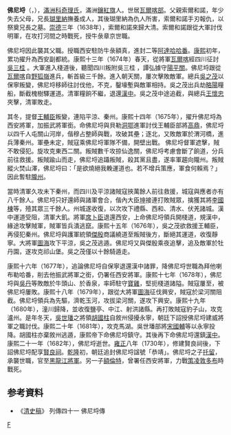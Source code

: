 '''佛尼埒'''（{{lang-mnc|ᡶᡝᠨᡳᠯᡝ|v=fenile}}，{{Bd|？||1682年}}），[[滿洲|滿洲]][[科奇理氏|科奇理氏]]，滿洲[[鑲紅旗|鑲紅旗]]人。世居[[瓦爾喀部|瓦爾喀部]]。父親索爾和諾，年少失去父母，兄長[[瑚里納|瑚里納]]撫養成人，其後瑚里納為仇人所害，索爾和諾手刃報仇，以祭奠兄長之墓。[[崇德|崇德]]三年（1638年），索爾和諾來歸大清。索爾和諾跟從大軍討伐明軍，在攻打河間之時戰死，授牛彔章京世職。

佛尼埒因此襲其父職。授職西安駐防牛彔額真，進封二等[[阿達哈哈番|阿達哈哈番]]。[[康熙|康熙]]初年，累功擢升為西安副都統。康熙十三年（1674年）春天，從將軍[[瓦爾喀|瓦爾喀]]經四川征討[[吳三桂|吳三桂]] 。大軍進入棧道後，聽聞四川叛附吳三桂 ，譚弘據守[[陽平關|陽平關]]。佛尼埒跟從[[瓦爾喀|瓦爾喀]]自[[野狐嶺|野狐嶺]]進兵，斬首級三千餘。進入朝天關，屢次擊敗敵軍。總兵[[吳之茂|吳之茂]]以保寧叛變，佛尼埒移師往討伐他，不克，鑿壕塹與敵軍相持。吳之茂出兵劫[[略陽|略陽]]糧船，斷截槐樹驛運道。清軍糧餉不繼，退還[[漢中|漢中]]。吳之茂中途追截，與總兵[[王懷忠|王懷忠]]夾擊，清軍敗走。

其冬，提督[[王輔臣|王輔臣]]叛變，連陷平涼、秦州。康熙十四年（1675年），擢升佛尼埒為西安將軍，加振武將軍銜。命佛尼埒與貝勒[[洞鄂|洞鄂]]進軍討伐王輔臣部將[[高鼎|高鼎]]，佛尼埒以四千人屯關山河岸，偕穆占整師與戰，攻破其壘；逐北，又敗敵軍於渭河橋，進兵薄秦州。軍壘未定，賊寇乘佛尼埒軍隊不備，開壁出戰。 佛尼埒督軍遮擊，賊不敢侵犯。旋攻克東西二關。叛賊數千攻掠仙逸關，佛尼埒考慮會斷了餉道，分兵前往救援。叛賊踰山而走，佛尼埒追躡叛賊，殺其黨且盡，遂率軍趨向隴州。叛賊縱火焚山澤，佛尼埒曰：「是欲燒絕我輓運道也。若不增兵策應，軍食何賴焉？」因此暫駐[[隴州|隴州]]。

當時清軍久攻未下秦州，而四川及平涼諸賊寇挾萬餘人前往救援，城寇與應者亦有八千餘人。佛尼埒只好還師與諸軍會合，偕內大臣[[坤|坤]]接連打敗賊眾，擒獲其將[[李國棟|李國棟]]等，殪其眾三千餘人。州城遂收復，以次攻下禮縣、西和、清水、伏羌諸城。漢中運道受阻，清軍大飢。將軍[[席卜臣|席卜臣]]退還西安，上命佛尼埒領兵開棧道，規漢中，緣途攻擊賊軍，賊軍皆兵潰逃竄。康熙十五年（1676年），吳之茂欲救援王輔臣，再侵犯秦州。佛尼埒與護軍統領[[傑殷|傑殷]]商議繞道至叛賊後方，斷絕其運道，收復靜寧。大將軍[[圖海|圖海]]攻下平涼，吳之茂逃遁。佛尼埒又與傑殷乘夜追擊，追及敵軍於牡丹園，遂攻克祁山堡。吳之茂僅以十餘騎遁走。

康熙十六年（1677年），追論佛尼埒自保寧退還漢中諸罪，降佛尼埒世職為拜他喇布勒哈番，削去他振武將軍之銜，仍署任西安將軍。康熙十七年（1678年），佛尼埒與[[吳丹|吳丹]]等敗敵於牛頭山、於香泉，率師駐守[[寶雞|寶雞]]，堅扼棧道諸隘。賊寇屢至，被佛尼埒屢敗。康熙十八年（1679年），跟從大將軍[[圖海|圖海]]征伐興安，賊寇於梁河關阻截。佛尼埒領兵為先驅，濟乾玉河，攻拔梁河關，遂攻下興安。康熙十九年（1680年），潼川歸降，並收復鹽亭、中江、射洪諸縣。再打敗賊寇豹子山，攻克瀘州。是年冬天，[[吳世璠|吳世璠]]之將領[[胡國柱|胡國柱]]自敘州侵擾永寧，朝廷下詔授佛尼埒建威將軍之職討伐。康熙二十年（1681年），攻克馬湖。吳世璠部將[[宋國輔|宋國輔]]等以永寧投降。胡國柱亦棄敘州逃遁，康熙帝下命佛尼埒鎮守。其後再下命佛尼埒還鎮[[漢中|漢中]]。康熙二十一年（1682年），佛尼埒逝世。[[雍正|雍正]]八年（1730年），修建賢良祠後，下詔佛尼埒配享[[賢良祠|賢良祠]]。[[乾隆|乾隆]]初，朝廷追封佛尼埒諡號「恭靖」。佛尼埒之子[[托留|托留]]，承襲世職，官至[[黑龍江將軍|黑龍江將軍]]。另一子[[額倫特|額倫特]]，曾署任西安將軍，力戰[[策凌敦多布|策凌敦多布]]時戰死。

== 参考資料 ==
* 《[[清史稿|清史稿]]》 列傳四十一 佛尼埒傳

{{清朝入祀賢良祠}}

[[Category:清朝軍事人物|F]]
